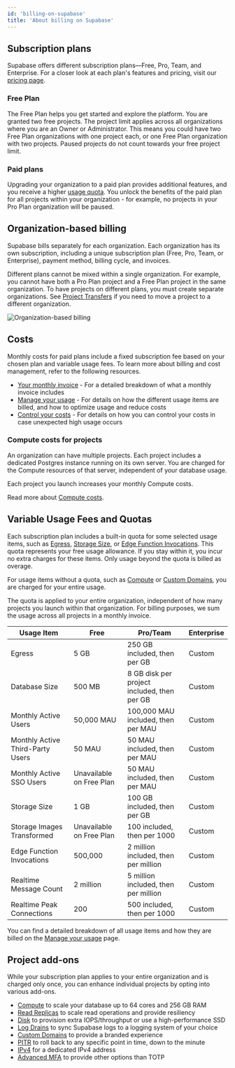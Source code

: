 ```yaml
---
id: 'billing-on-supabase'
title: 'About billing on Supabase'
---
```


## Subscription plans

Supabase offers different subscription plans—Free, Pro, Team, and Enterprise. For a closer look at each plan's features and pricing, visit our [pricing page](https://supabase.com/pricing).

### Free Plan

The Free Plan helps you get started and explore the platform. You are granted two free projects. The project limit applies across all organizations where you are an Owner or Administrator. This means you could have two Free Plan organizations with one project each, or one Free Plan organization with two projects. Paused projects do not count towards your free project limit.

### Paid plans

Upgrading your organization to a paid plan provides additional features, and you receive a higher [usage quota](/docs/guides/platform/billing-on-supabase#variable-usage-fees-and-quotas). You unlock the benefits of the paid plan for all projects within your organization - for example, no projects in your Pro Plan organization will be paused.

## Organization-based billing

Supabase bills separately for each organization. Each organization has its own subscription, including a unique subscription plan (Free, Pro, Team, or Enterprise), payment method, billing cycle, and invoices.

Different plans cannot be mixed within a single organization. For example, you cannot have both a Pro Plan project and a Free Plan project in the same organization. To have projects on different plans, you must create separate organizations. See [Project Transfers](/docs/guides/platform/project-transfer) if you need to move a project to a different organization.

<div className="text-center">
  <Image
    alt="Organization-based billing"
    src={{
      light: '/docs/img/guides/platform/billing-overview--light.png',
      dark: '/docs/img/guides/platform/billing-overview.png',
    }}
    className="max-w-[600px] inline-block"
    zoomable
  />
</div>

## Costs

Monthly costs for paid plans include a fixed subscription fee based on your chosen plan and variable usage fees. To learn more about billing and cost management, refer to the following resources.

- [Your monthly invoice](/docs/guides/platform/your-monthly-invoice) - For a detailed breakdown of what a monthly invoice includes
- [Manage your usage](/docs/guides/platform/manage-your-usage) - For details on how the different usage items are billed, and how to optimize usage and reduce costs
- [Control your costs]() - For details on how you can control your costs in case unexpected high usage occurs

### Compute costs for projects

An organization can have multiple projects. Each project includes a dedicated Postgres instance running on its own server. You are charged for the Compute resources of that server, independent of your database usage.

<Admonition type="caution">

Each project you launch increases your monthly Compute costs.

</Admonition>

Read more about [Compute costs](/docs/guides/platform/manage-your-usage/compute).

## Variable Usage Fees and Quotas

Each subscription plan includes a built-in quota for some selected usage items, such as [Egress](/docs/guides/platform/manage-your-usage/egress), [Storage Size](/docs/guides/platform/manage-your-usage/storage-size), or [Edge Function Invocations](/docs/guides/platform/manage-your-usage/edge-function-invocations). This quota represents your free usage allowance. If you stay within it, you incur no extra charges for these items. Only usage beyond the quota is billed as overage.

For usage items without a quota, such as [Compute](/docs/guides/platform/manage-your-usage/compute) or [Custom Domains](/docs/guides/platform/manage-your-usage/custom-domains), you are charged for your entire usage.

The quota is applied to your entire organization, independent of how many projects you launch within that organization. For billing purposes, we sum the usage across all projects in a monthly invoice.

| Usage Item                       | Free                     | Pro/Team                                                            | Enterprise |
| -------------------------------- | ------------------------ | ------------------------------------------------------------------- | ---------- |
| Egress                           | 5 GB                     | 250 GB included, then <Price price="0.09" /> per GB                 | Custom     |
| Database Size                    | 500 MB                   | 8 GB disk per project included, then <Price price="0.125" /> per GB | Custom     |
| Monthly Active Users             | 50,000 MAU               | 100,000 MAU included, then <Price price="0.00325" /> per MAU        | Custom     |
| Monthly Active Third-Party Users | 50 MAU                   | 50 MAU included, then <Price price="0.00325" /> per MAU             | Custom     |
| Monthly Active SSO Users         | Unavailable on Free Plan | 50 MAU included, then <Price price="0.015" /> per MAU               | Custom     |
| Storage Size                     | 1 GB                     | 100 GB included, then <Price price="0.021" /> per GB                | Custom     |
| Storage Images Transformed       | Unavailable on Free Plan | 100 included, then <Price price="5" /> per 1000                     | Custom     |
| Edge Function Invocations        | 500,000                  | 2 million included, then <Price price="2" /> per million            | Custom     |
| Realtime Message Count           | 2 million                | 5 million included, then <Price price="2.5" /> per million          | Custom     |
| Realtime Peak Connections        | 200                      | 500 included, then <Price price="10" /> per 1000                    | Custom     |

You can find a detailed breakdown of all usage items and how they are billed on the [Manage your usage](/docs/guides/platform/manage-your-usage) page.

## Project add-ons

While your subscription plan applies to your entire organization and is charged only once, you can enhance individual projects by opting into various add-ons.

- [Compute](/docs/guides/platform/compute-and-disk#compute) to scale your database up to 64 cores and 256 GB RAM
- [Read Replicas](/docs/guides/platform/read-replicas) to scale read operations and provide resiliency
- [Disk](/docs/guides/platform/compute-and-disk#disk) to provision extra IOPS/throughput or use a high-performance SSD
- [Log Drains](/docs/guides/telemetry/log-drains) to sync Supabase logs to a logging system of your choice
- [Custom Domains](/docs/guides/platform/custom-domains) to provide a branded experience
- [PITR](/docs/guides/platform/backups#point-in-time-recovery) to roll back to any specific point in time, down to the minute
- [IPv4](/docs/guides/platform/ipv4-address) for a dedicated IPv4 address
- [Advanced MFA](/docs/guides/auth/auth-mfa/phone) to provide other options than TOTP
